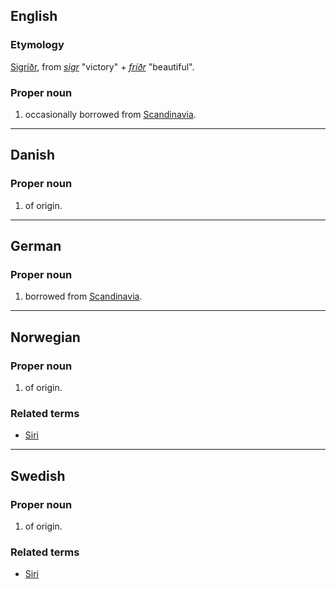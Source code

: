 ==English==

===Etymology===
{{ON.}} [[Sigríðr]], from ''[[sigr]]'' "victory" + ''[[fríðr]]'' "beautiful".

===Proper noun===
{{en-proper noun}}

# {{given name|female}} occasionally borrowed from [[Scandinavia]].

----

==Danish==

===Proper noun===
{{infl|da|proper noun}}

# {{given name|female||da:}} of {{ON.|lang=da}} origin.

----

==German==

===Proper noun===
{{infl|de|proper noun}}

# {{given name|female||de:}} borrowed from [[Scandinavia]].

----

==Norwegian==

===Proper noun===
{{infl|no|proper noun}}

# {{given name|female||no:}} of {{ON.|lang=no}} origin.

===Related terms===
*[[Siri]]

----

==Swedish==

===Proper noun===
{{infl|sv|proper noun}}

# {{given name|female||sv:}} of {{ON.|lang=sv}} origin.

===Related terms===
*[[Siri]]
